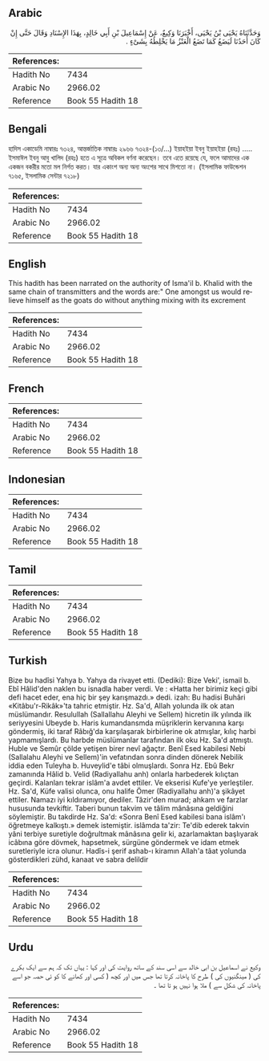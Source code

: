 ## Arabic


<div dir="rtl" lang="ar" style={{fontSize:'larger',backgroundColor:'#f8f9fa',padding:20}}>
وَحَدَّثَنَاهُ يَحْيَى بْنُ يَحْيَى، أَخْبَرَنَا وَكِيعٌ، عَنْ إِسْمَاعِيلَ بْنِ أَبِي خَالِدٍ، بِهَذَا الإِسْنَادِ وَقَالَ حَتَّى إِنْ كَانَ أَحَدُنَا لَيَضَعُ كَمَا تَضَعُ الْعَنْزُ مَا يَخْلِطُهُ بِشَىْءٍ ‏.‏
</div>
<div style={{backgroundColor:'#f8f9fa',padding:20, marginBottom: 10}}><table> <thead> <tr> <th>References:</th> <th></th> </tr> </thead> <tbody><tr><td>Hadith No</td><td>7434</td></tr><tr><td>Arabic No</td><td>2966.02</td></tr><tr><td>Reference</td><td>Book 55 Hadith 18</td></tr></tbody></table></div>

## Bengali


<div dir="ltr" lang="bn" style={{fontSize:'larger',backgroundColor:'#f8f9fa',padding:20}}>
হাদিস একাডেমি নাম্বারঃ ৭৩২৪, আন্তর্জাতিক নাম্বারঃ ২৯৬৬ ৭৩২৪-(১৩/...) ইয়াহইয়া ইবনু ইয়াহইয়া (রহঃ) ..... ইসমাঈল ইবনু আবু খালিদ (রহঃ) হতে এ সূত্রে অবিকল বর্ণনা করেছেন। তবে এতে রয়েছে যে, ফলে আমাদের এক একজন বকরীর মতো মল নির্গত করত। যার একাংশ অন্য অন্য অংশের সাথে মিশতো না। (ইসলামিক ফাউন্ডেশন ৭১৬৫, ইসলামিক সেন্টার ৭২১৮)
</div>
<div style={{backgroundColor:'#f8f9fa',padding:20, marginBottom: 10}}><table> <thead> <tr> <th>References:</th> <th></th> </tr> </thead> <tbody><tr><td>Hadith No</td><td>7434</td></tr><tr><td>Arabic No</td><td>2966.02</td></tr><tr><td>Reference</td><td>Book 55 Hadith 18</td></tr></tbody></table></div>

## English


<div dir="ltr" lang="en" style={{fontSize:'larger',backgroundColor:'#f8f9fa',padding:20}}>
This hadith has been narrated on the authority of Isma'il b. Khalid with the same chain of transmitters and the words are:" One amongst us would relieve himself as the goats do without anything mixing with its excrement
</div>
<div style={{backgroundColor:'#f8f9fa',padding:20, marginBottom: 10}}><table> <thead> <tr> <th>References:</th> <th></th> </tr> </thead> <tbody><tr><td>Hadith No</td><td>7434</td></tr><tr><td>Arabic No</td><td>2966.02</td></tr><tr><td>Reference</td><td>Book 55 Hadith 18</td></tr></tbody></table></div>

## French


<div dir="ltr" lang="fr" style={{fontSize:'larger',backgroundColor:'#f8f9fa',padding:20}}>

</div>
<div style={{backgroundColor:'#f8f9fa',padding:20, marginBottom: 10}}><table> <thead> <tr> <th>References:</th> <th></th> </tr> </thead> <tbody><tr><td>Hadith No</td><td>7434</td></tr><tr><td>Arabic No</td><td>2966.02</td></tr><tr><td>Reference</td><td>Book 55 Hadith 18</td></tr></tbody></table></div>

## Indonesian


<div dir="ltr" lang="id" style={{fontSize:'larger',backgroundColor:'#f8f9fa',padding:20}}>

</div>
<div style={{backgroundColor:'#f8f9fa',padding:20, marginBottom: 10}}><table> <thead> <tr> <th>References:</th> <th></th> </tr> </thead> <tbody><tr><td>Hadith No</td><td>7434</td></tr><tr><td>Arabic No</td><td>2966.02</td></tr><tr><td>Reference</td><td>Book 55 Hadith 18</td></tr></tbody></table></div>

## Tamil


<div dir="ltr" lang="ta" style={{fontSize:'larger',backgroundColor:'#f8f9fa',padding:20}}>

</div>
<div style={{backgroundColor:'#f8f9fa',padding:20, marginBottom: 10}}><table> <thead> <tr> <th>References:</th> <th></th> </tr> </thead> <tbody><tr><td>Hadith No</td><td>7434</td></tr><tr><td>Arabic No</td><td>2966.02</td></tr><tr><td>Reference</td><td>Book 55 Hadith 18</td></tr></tbody></table></div>

## Turkish


<div dir="ltr" lang="tr" style={{fontSize:'larger',backgroundColor:'#f8f9fa',padding:20}}>
Bize bu hadîsi Yahya b. Yahya da rivayet etti. (Dediki): Bize Veki', ismail b. Ebî Hâlid'den naklen bu isnadla haber verdi. Ve : «Hatta her birimiz keçi gibi defi hacet eder, ena hiç bir şey karışmazdı.» dedi. izah: Bu hadisi Buhâri «Kitâbu'r-Rikâk»'ta tahric etmiştir. Hz. Sa'd, Allah yolunda ilk ok atan müslümandır. Resulullah (Sallallahu Aleyhi ve Sellem) hicretin ilk yılında ilk seriyyesini Ubeyde b. Haris kumandansmda müşriklerin kervanına karşı göndermiş, iki taraf Râbığ'da karşılaşarak birbirlerine ok atmışlar, kılıç harbi yapmamışlardı. Bu harbde müslümanlar tarafından ilk oku Hz. Sa'd atmıştı. Huble ve Semûr çölde yetişen birer nevî ağaçtır. Benî Esed kabilesi Nebi (Sallalahu Aleyhi ve Sellem)'in vefatından sonra dinden dönerek Nebilik iddia eden Tuleyha b. Huveylid'e tâbi olmuşlardı. Sonra Hz. Ebû Bekr zamanında Hâlid b. Velid (Radiyallahu anh) onlarla harbederek kılıçtan geçirdi. Kalanları tekrar islâm'a avdet ettiler. Ve ekserisi Kufe'ye yerleştiler. Hz. Sa'd, Küfe valisi olunca, onu halife Ömer (Radiyallahu anh)'a şikâyet ettiler. Namazı iyi kıldıramıyor, dediler. Tâzir'den murad; ahkam ve farzlar hususunda tevkiftir. Taberi bunun takvim ve tâlim mânâsına geldiğini söylemiştir. Bu takdirde Hz. Sa'd: «Sonra Benî Esed kabilesi bana islâm'ı öğretmeye kalkıştı.» demek istemiştir. islâmda ta'zir: Te'dib ederek takvin yâni terbiye suretiyle doğrultmak mânâsına gelir ki, azarlamaktan başlıyarak icâbına göre dövmek, hapsetmek, sürgüne göndermek ve idam etmek suretleriyle icra olunur. Hadîs-i şerif ashab-ı kiramın Allah'a tâat yolunda gösterdikleri zühd, kanaat ve sabra delildir
</div>
<div style={{backgroundColor:'#f8f9fa',padding:20, marginBottom: 10}}><table> <thead> <tr> <th>References:</th> <th></th> </tr> </thead> <tbody><tr><td>Hadith No</td><td>7434</td></tr><tr><td>Arabic No</td><td>2966.02</td></tr><tr><td>Reference</td><td>Book 55 Hadith 18</td></tr></tbody></table></div>

## Urdu


<div dir="rtl" lang="ur" style={{fontSize:'larger',backgroundColor:'#f8f9fa',padding:20}}>
وکیع نے اسماعیل بن ابی خالد سے اسی سند کے ساتھ روایت کی اور کہا : یہاں تک کہ ہم سے ایک بکرے کی ( مینگنیوں کی ) طرح کا پاخانہ کرتا تھا جس میں اور کچھ ( کسی اور کھانے کا کو ئی حصہ جو اسے پاخانہ کی شکل سے ) ملا ہوا نہیں ہو تا تھا ۔
</div>
<div style={{backgroundColor:'#f8f9fa',padding:20, marginBottom: 10}}><table> <thead> <tr> <th>References:</th> <th></th> </tr> </thead> <tbody><tr><td>Hadith No</td><td>7434</td></tr><tr><td>Arabic No</td><td>2966.02</td></tr><tr><td>Reference</td><td>Book 55 Hadith 18</td></tr></tbody></table></div>